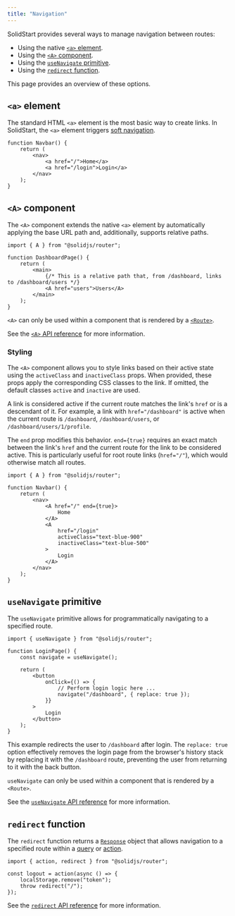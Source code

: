 ---
title: "Navigation"
---

SolidStart provides several ways to manage navigation between routes:

- Using the native [`<a>` element](https://developer.mozilla.org/en-US/docs/Web/HTML/Element/a).
- Using the [`<A>` component](/solid-router/reference/components/a).
- Using the [`useNavigate` primitive](/solid-router/reference/primitives/use-navigate).
- Using the [`redirect` function](/solid-router/reference/response-helpers/redirect).

This page provides an overview of these options.

## `<a>` element

The standard HTML `<a>` element is the most basic way to create links.
In SolidStart, the `<a>` element triggers [soft navigation](/solid-router/reference/components/a#soft-navigation).


```tsx
function Navbar() {
	return (
		<nav>
			<a href="/">Home</a>
			<a href="/login">Login</a>
		</nav>
	);
}
```

## `<A>` component

The `<A>` component extends the native `<a>` element by automatically applying the base URL path and, additionally, supports relative paths.

```tsx
import { A } from "@solidjs/router";

function DashboardPage() {
	return (
		<main>
			{/* This is a relative path that, from /dashboard, links to /dashboard/users */}
			<A href="users">Users</A>
		</main>
	);
}
```

<Callout type="info" title="Note">

`<A>` can only be used within a component that is rendered by a [`<Route>`](/solid-router/reference/components/route).

</Callout>

See the [`<A>` API reference](/solid-router/reference/components/a) for more information.

### Styling

The `<A>` component allows you to style links based on their active state using the `activeClass` and `inactiveClass` props. 
When provided, these props apply the corresponding CSS classes to the link. 
If omitted, the default classes `active` and `inactive` are used.


A link is considered active if the current route matches the link's `href` or is a descendant of it.
For example, a link with `href="/dashboard"` is active when the current route is `/dashboard`, `/dashboard/users`, or `/dashboard/users/1/profile`.

The `end` prop modifies this behavior.
`end={true}` requires an exact match between the link's `href` and the current route for the link to be considered active.
This is particularly useful for root route links (`href="/"`), which would otherwise match all routes.

```tsx
import { A } from "@solidjs/router";

function Navbar() {
	return (
		<nav>
			<A href="/" end={true}>
				Home
			</A>
			<A
				href="/login"
				activeClass="text-blue-900"
				inactiveClass="text-blue-500"
			>
				Login
			</A>
		</nav>
	);
}
```

## `useNavigate` primitive

The `useNavigate` primitive allows for programmatically navigating to a specified route.

```tsx
import { useNavigate } from "@solidjs/router";

function LoginPage() {
	const navigate = useNavigate();

	return (
		<button
			onClick={() => {
				// Perform login logic here ...
				navigate("/dashboard", { replace: true });
			}}
		>
			Login
		</button>
	);
}
```

This example redirects the user to `/dashboard` after login.
The `replace: true` option effectively removes the login page from the browser's history stack by replacing it with the `/dashboard` route, preventing the user from returning to it with the back button.

<Callout type="info" title="Note">

`useNavigate` can only be used within a component that is rendered by a `<Route>`.

</Callout>

See the [`useNavigate` API reference](/solid-router/reference/primitives/use-navigate) for more information.

## `redirect` function

The `redirect` function returns a [`Response`](https://developer.mozilla.org/en-US/docs/Web/API/Response) object that allows navigation to a specified route within a [query](/solid-router/reference/data-apis/query) or [action](/solid-router/reference/data-apis/action).

```tsx
import { action, redirect } from "@solidjs/router";

const logout = action(async () => {
	localStorage.remove("token");
	throw redirect("/");
});
```

See the [`redirect` API reference](/solid-router/reference/response-helpers/redirect) for more information.
